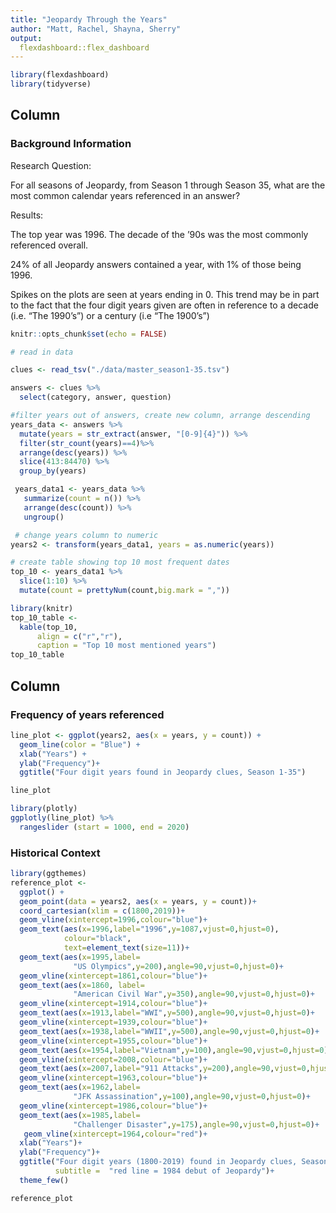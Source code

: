 ```yaml
---
title: "Jeopardy Through the Years"
author: "Matt, Rachel, Shayna, Sherry"
output:
  flexdashboard::flex_dashboard
---
```


```r

library(flexdashboard)
library(tidyverse)

```

Column{data-width=300}
-----------------------------------------------------------------------

### Background Information



Research Question: 

For all seasons of Jeopardy, from Season 1 through Season 35, 
what are the most common calendar years referenced in an answer? 

Results:

The top year was 1996. 
The decade of the '90s was the most commonly referenced overall. 

24% of all Jeopardy answers contained a year, with 1% of those being 1996. 

Spikes on the plots are seen at years ending in 0. This trend may be in part to 
the fact that the four digit years given are often in reference to a decade
(i.e. "The 1990's") or a century (i.e "The 1900's")
```r
knitr::opts_chunk$set(echo = FALSE)

# read in data

clues <- read_tsv("./data/master_season1-35.tsv")

answers <- clues %>% 
  select(category, answer, question)

#filter years out of answers, create new column, arrange descending
years_data <- answers %>% 
  mutate(years = str_extract(answer, "[0-9]{4}")) %>%
  filter(str_count(years)==4)%>% 
  arrange(desc(years)) %>% 
  slice(413:84470) %>% 
  group_by(years) 

 years_data1 <- years_data %>% 
   summarize(count = n()) %>% 
   arrange(desc(count)) %>% 
   ungroup()

 # change years column to numeric 
years2 <- transform(years_data1, years = as.numeric(years))

# create table showing top 10 most frequent dates
top_10 <- years_data1 %>% 
  slice(1:10) %>% 
  mutate(count = prettyNum(count,big.mark = ","))

library(knitr)
top_10_table <- 
  kable(top_10, 
      align = c("r","r"),
      caption = "Top 10 most mentioned years")
top_10_table
```

Column{data-width=700}
-----------------------------------------------------------------------


### Frequency of years referenced

```r
line_plot <- ggplot(years2, aes(x = years, y = count)) +
  geom_line(color = "Blue") +
  xlab("Years") +
  ylab("Frequency")+
  ggtitle("Four digit years found in Jeopardy clues, Season 1-35") 

line_plot

library(plotly)
ggplotly(line_plot) %>% 
  rangeslider (start = 1000, end = 2020)


```


### Historical Context

```r
library(ggthemes)
reference_plot <- 
  ggplot() +
  geom_point(data = years2, aes(x = years, y = count))+
  coord_cartesian(xlim = c(1800,2019))+
  geom_vline(xintercept=1996,colour="blue")+
  geom_text(aes(x=1996,label="1996",y=1087,vjust=0,hjust=0),
            colour="black",
            text=element_text(size=11))+
  geom_text(aes(x=1995,label=
              "US Olympics",y=200),angle=90,vjust=0,hjust=0)+
  geom_vline(xintercept=1861,colour="blue")+
  geom_text(aes(x=1860, label=
              "American Civil War",y=350),angle=90,vjust=0,hjust=0)+
  geom_vline(xintercept=1914,colour="blue")+
  geom_text(aes(x=1913,label="WWI",y=500),angle=90,vjust=0,hjust=0)+
  geom_vline(xintercept=1939,colour="blue")+
  geom_text(aes(x=1938,label="WWII",y=500),angle=90,vjust=0,hjust=0)+
  geom_vline(xintercept=1955,colour="blue")+
  geom_text(aes(x=1954,label="Vietnam",y=100),angle=90,vjust=0,hjust=0)+
  geom_vline(xintercept=2008,colour="blue")+
  geom_text(aes(x=2007,label="911 Attacks",y=200),angle=90,vjust=0,hjust=0)+
  geom_vline(xintercept=1963,colour="blue")+
  geom_text(aes(x=1962,label=
              "JFK Assassination",y=100),angle=90,vjust=0,hjust=0)+
  geom_vline(xintercept=1986,colour="blue")+
  geom_text(aes(x=1985,label=
              "Challenger Disaster",y=175),angle=90,vjust=0,hjust=0)+
   geom_vline(xintercept=1964,colour="red")+
  xlab("Years")+
  ylab("Frequency")+
  ggtitle("Four digit years (1800-2019) found in Jeopardy clues, Season 1-35",
          subtitle =  "red line = 1984 debut of Jeopardy")+
  theme_few()

reference_plot
```

